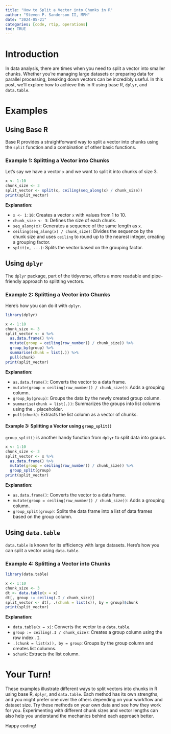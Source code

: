 ```yaml
---
title: "How to Split a Vector into Chunks in R"
author: "Steven P. Sanderson II, MPH"
date: "2024-05-21"
categories: [code, rtip, operations]
toc: TRUE
---
```


# Introduction

In data analysis, there are times when you need to split a vector into smaller chunks. Whether you’re managing large datasets or preparing data for parallel processing, breaking down vectors can be incredibly useful. In this post, we’ll explore how to achieve this in R using base R, `dplyr`, and `data.table`. 

# Examples

## Using Base R

Base R provides a straightforward way to split a vector into chunks using the `split` function and a combination of other basic functions.

### Example 1: Splitting a Vector into Chunks

Let’s say we have a vector `x` and we want to split it into chunks of size 3.

```r
x <- 1:10
chunk_size <- 3
split_vector <- split(x, ceiling(seq_along(x) / chunk_size))
print(split_vector)
```

**Explanation:**

-   `x <- 1:10`: Creates a vector `x` with values from 1 to 10.
-   `chunk_size <- 3`: Defines the size of each chunk.
-   `seq_along(x)`: Generates a sequence of the same length as `x`.
-   `ceiling(seq_along(x) / chunk_size)`: Divides the sequence by the chunk size and uses `ceiling` to round up to the nearest integer, creating a grouping factor.
-   `split(x, ...)`: Splits the vector based on the grouping factor.

## Using `dplyr`

The `dplyr` package, part of the tidyverse, offers a more readable and pipe-friendly approach to splitting vectors.

### Example 2: Splitting a Vector into Chunks

Here’s how you can do it with `dplyr`.

```r
library(dplyr)

x <- 1:10
chunk_size <- 3
split_vector <- x %>%
  as.data.frame() %>%
  mutate(group = ceiling(row_number() / chunk_size)) %>%
  group_by(group) %>%
  summarise(chunk = list(.)) %>%
  pull(chunk)
print(split_vector)
```

**Explanation:**

-   `as.data.frame()`: Converts the vector to a data frame.
-   `mutate(group = ceiling(row_number() / chunk_size))`: Adds a grouping column.
-   `group_by(group)`: Groups the data by the newly created group column.
-   `summarise(chunk = list(.))`: Summarizes the groups into list columns using the `.` placeholder.
-   `pull(chunk)`: Extracts the list column as a vector of chunks.

#### Example 3: Splitting a Vector using `group_split()`

`group_split()` is another handy function from `dplyr` to split data into groups.

```r
x <- 1:10
chunk_size <- 3
split_vector <- x %>%
  as.data.frame() %>%
  mutate(group = ceiling(row_number() / chunk_size)) %>%
  group_split(group)
print(split_vector)
```

**Explanation:**

-   `as.data.frame()`: Converts the vector to a data frame.
-   `mutate(group = ceiling(row_number() / chunk_size))`: Adds a grouping column.
-   `group_split(group)`: Splits the data frame into a list of data frames based on the group column.

## Using `data.table`

`data.table` is known for its efficiency with large datasets. Here’s how you can split a vector using `data.table`.

### Example 4: Splitting a Vector into Chunks

```r
library(data.table)

x <- 1:10
chunk_size <- 3
dt <- data.table(x = x)
dt[, group := ceiling(.I / chunk_size)]
split_vector <- dt[, .(chunk = list(x)), by = group]$chunk
print(split_vector)
```

**Explanation:**

-   `data.table(x = x)`: Converts the vector to a `data.table`.
-   `group := ceiling(.I / chunk_size)`: Creates a group column using the row index `.I`.
-   `.(chunk = list(x)), by = group`: Groups by the group column and creates list columns.
-   `$chunk`: Extracts the list column.

# Your Turn!

These examples illustrate different ways to split vectors into chunks in R using base R, `dplyr`, and `data.table`. Each method has its own strengths, and you might prefer one over the others depending on your workflow and dataset size. Try these methods on your own data and see how they work for you. Experimenting with different chunk sizes and vector lengths can also help you understand the mechanics behind each approach better.

Happy coding!